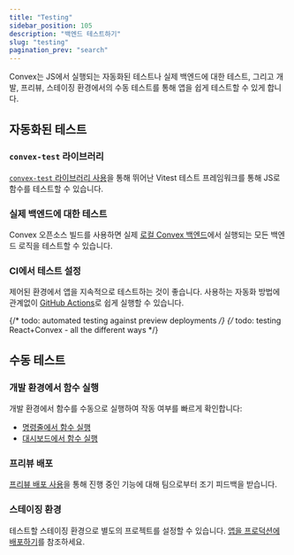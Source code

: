 ```yaml
---
title: "Testing"
sidebar_position: 105
description: "백엔드 테스트하기"
slug: "testing"
pagination_prev: "search"
---
```


Convex는 JS에서 실행되는 자동화된 테스트나 실제 백엔드에 대한 테스트, 그리고 개발, 프리뷰, 스테이징 환경에서의 수동 테스트를 통해 앱을 쉽게 테스트할 수 있게 합니다.

## 자동화된 테스트

### `convex-test` 라이브러리

[`convex-test` 라이브러리 사용](/testing/convex-test.mdx)을 통해 뛰어난 Vitest 테스트 프레임워크를 통해 JS로 함수를 테스트할 수 있습니다.

### 실제 백엔드에 대한 테스트

Convex 오픈소스 빌드를 사용하면 실제 [로컬 Convex 백엔드](/testing/convex-backend.mdx)에서 실행되는 모든 백엔드 로직을 테스트할 수 있습니다.

### CI에서 테스트 설정

제어된 환경에서 앱을 지속적으로 테스트하는 것이 좋습니다. 사용하는 자동화 방법에 관계없이 [GitHub Actions](/testing/ci.mdx)로 쉽게 실행할 수 있습니다.

{/* todo: automated testing against preview deployments */}
{/* todo: testing React+Convex - all the different ways */}

## 수동 테스트

### 개발 환경에서 함수 실행

개발 환경에서 함수를 수동으로 실행하여 작동 여부를 빠르게 확인합니다:

- [명령줄에서 함수 실행](/cli.md#run-convex-functions)
- [대시보드에서 함수 실행](/dashboard/deployments/functions.md#running-functions)

### 프리뷰 배포

[프리뷰 배포 사용](/production/hosting/preview-deployments.mdx)을 통해 진행 중인 기능에 대해 팀으로부터 조기 피드백을 받습니다.

### 스테이징 환경

테스트할 스테이징 환경으로 별도의 프로젝트를 설정할 수 있습니다. [앱을 프로덕션에 배포하기](/production.mdx#staging-environment)를 참조하세요.
